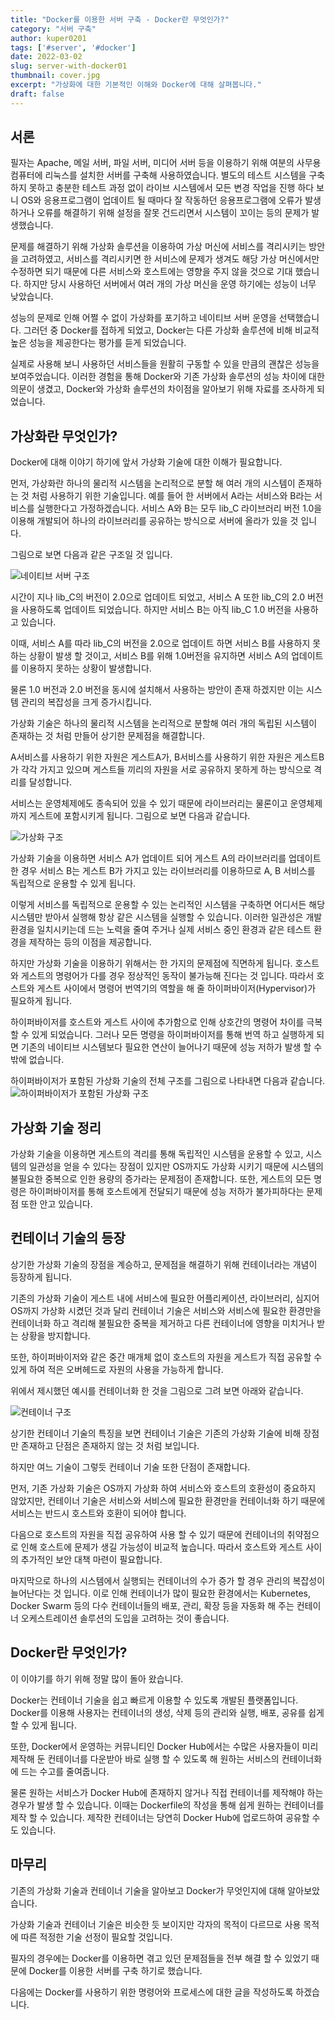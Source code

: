 ```yaml
---
title: "Docker를 이용한 서버 구축 - Docker란 무엇인가?"
category: "서버 구축"
author: kuper0201
tags: ['#server', '#docker']
date: 2022-03-02
slug: server-with-docker01
thumbnail: cover.jpg
excerpt: "가상화에 대한 기본적인 이해와 Docker에 대해 살펴봅니다."
draft: false
---
```


## 서론

필자는 Apache, 메일 서버, 파일 서버, 미디어 서버 등을 이용하기 위해 여분의 사무용 컴퓨터에 리눅스를 설치한 서버를 구축해 사용하였습니다. 별도의 테스트 시스템을 구축하지 못하고 충분한 테스트 과정 없이 라이브 시스템에서 모든 변경 작업을 진행 하다 보니 OS와 응용프로그램이 업데이트 될 때마다 잘 작동하던 응용프로그램에 오류가 발생하거나 오류를 해결하기 위해 설정을 잘못 건드리면서 시스템이 꼬이는 등의 문제가 발생했습니다.

문제를 해결하기 위해 가상화 솔루션을 이용하여 가상 머신에 서비스를 격리시키는 방안을 고려하였고, 서비스를 격리시키면 한 서비스에 문제가 생겨도 해당 가상 머신에서만 수정하면 되기 때문에 다른 서비스와 호스트에는 영향을 주지 않을 것으로 기대 했습니다. 하지만 당시 사용하던 서버에서 여러 개의 가상 머신을 운영 하기에는 성능이 너무 낮았습니다.

성능의 문제로 인해 어쩔 수 없이 가상화를 포기하고 네이티브 서버 운영을 선택했습니다. 그러던 중 Docker를 접하게 되었고, Docker는 다른 가상화 솔루션에 비해 비교적 높은 성능을 제공한다는 평가를 듣게 되었습니다.

실제로 사용해 보니 사용하던 서비스들을 원활히 구동할 수 있을 만큼의 괜찮은 성능을 보여주었습니다.
이러한 경험을 통해 Docker와 기존 가상화 솔루션의 성능 차이에 대한 의문이 생겼고, Docker와 가상화 솔루션의 차이점을 알아보기 위해 자료를 조사하게 되었습니다.

## 가상화란 무엇인가?

Docker에 대해 이야기 하기에 앞서 가상화 기술에 대한 이해가 필요합니다.

먼저, 가상화란 하나의 물리적 시스템을 논리적으로 분할 해 여러 개의 시스템이 존재하는 것 처럼 사용하기 위한 기술입니다.
예를 들어 한 서버에서 A라는 서비스와 B라는 서비스를 실행한다고 가정하겠습니다.
서비스 A와 B는 모두 lib_C 라이브러리 버전 1.0을 이용해 개발되어 하나의 라이브러리를 공유하는 방식으로 서버에 올라가 있을 것 입니다.

그림으로 보면 다음과 같은 구조일 것 입니다.

![네이티브 서버 구조](./images/NativeArchitect.jpg)

시간이 지나 lib_C의 버전이 2.0으로 업데이트 되었고, 서비스 A 또한 lib_C의 2.0 버전을 사용하도록 업데이트 되었습니다.
하지만 서비스 B는 아직 lib_C 1.0 버전을 사용하고 있습니다.

이때, 서비스 A를 따라 lib_C의 버전을 2.0으로 업데이트 하면 서비스 B를 사용하지 못 하는 상황이 발생 할 것이고,
서비스 B를 위해 1.0버전을 유지하면 서비스 A의 업데이트를 이용하지 못하는 상황이 발생합니다.

물론 1.0 버전과 2.0 버전을 동시에 설치해서 사용하는 방안이 존재 하겠지만 이는 시스템 관리의 복잡성을 크게 증가시킵니다.

가상화 기술은 하나의 물리적 시스템을 논리적으로 분할해 여러 개의 독립된 시스템이 존재하는 것 처럼 만들어 상기한 문제점을 해결합니다.

A서비스를 사용하기 위한 자원은 게스트A가, B서비스를 사용하기 위한 자원은 게스트B가 각각 가지고 있으며 게스트들 끼리의 자원을 서로 공유하지 못하게 하는 방식으로 격리를 달성합니다.

서비스는 운영체제에도 종속되어 있을 수 있기 때문에 라이브러리는 물론이고 운영체제까지 게스트에 포함시키게 됩니다.
그림으로 보면 다음과 같습니다.

![가상화 구조](./images/Virtualization.jpg)

가상화 기술을 이용하면 서비스 A가 업데이트 되어 게스트 A의 라이브러리를 업데이트 한 경우 서비스 B는 게스트 B가 가지고 있는 라이브러리를 이용하므로 A, B 서비스를 독립적으로 운용할 수 있게 됩니다.

이렇게 서비스를 독립적으로 운용할 수 있는 논리적인 시스템을 구축하면 어디서든 해당 시스템만 받아서 실행해 항상 같은 시스템을 실행할 수 있습니다. 이러한 일관성은 개발 환경을 일치시키는데 드는 노력을 줄여 주거나 실제 서비스 중인 환경과 같은 테스트 환경을 제작하는 등의 이점을 제공합니다.

하지만 가상화 기술을 이용하기 위해서는 한 가지의 문제점에 직면하게 됩니다.
호스트와 게스트의 명령어가 다를 경우 정상적인 동작이 불가능해 진다는 것 입니다.
따라서 호스트와 게스트 사이에서 명령어 번역기의 역할을 해 줄 하이퍼바이저(Hypervisor)가 필요하게 됩니다.

하이퍼바이저를 호스트와 게스트 사이에 추가함으로 인해 상호간의 명령어 차이를 극복할 수 있게 되었습니다.
그러나 모든 명령을 하이퍼바이저를 통해 번역 하고 실행하게 되면 기존의 네이티브 시스템보다 필요한 연산이 늘어나기 때문에 성능 저하가 발생 할 수 밖에 없습니다.

하이퍼바이저가 포함된 가상화 기술의 전체 구조를 그림으로 나타내면 다음과 같습니다.
![하이퍼바이저가 포함된 가상화 구조](./images/hypervisor.jpg)

## 가상화 기술 정리

가상화 기술을 이용하면 게스트의 격리를 통해 독립적인 시스템을 운용할 수 있고, 시스템의 일관성을 얻을 수 있다는 장점이 있지만 OS까지도 가상화 시키기 때문에 시스템의 불필요한 중복으로 인한 용량의 증가라는 문제점이 존재합니다.
또한, 게스트의 모든 명령은 하이퍼바이저를 통해 호스트에게 전달되기 때문에 성능 저하가 불가피하다는 문제점 또한 안고 있습니다.

## 컨테이너 기술의 등장

상기한 가상화 기술의 장점을 계승하고, 문제점을 해결하기 위해 컨테이너라는 개념이 등장하게 됩니다.

기존의 가상화 기술이 게스트 내에 서비스에 필요한 어플리케이션, 라이브러리, 심지어 OS까지 가상화 시켰던 것과 달리 컨테이너 기술은 서비스와 서비스에 필요한 환경만을 컨테이너화 하고 격리해 불필요한 중복을 제거하고 다른 컨테이너에 영향을 미치거나 받는 상황을 방지합니다.

또한, 하이퍼바이저와 같은 중간 매개체 없이 호스트의 자원을 게스트가 직접 공유할 수 있게 하여 적은 오버헤드로 자원의 사용을 가능하게 합니다.

위에서 제시했던 예시를 컨테이너화 한 것을 그림으로 그려 보면 아래와 같습니다.

![컨테이너 구조](./images/Difference.jpg)

상기한 컨테이너 기술의 특징을 보면 컨테이너 기술은 기존의 가상화 기술에 비해 장점만 존재하고 단점은 존재하지 않는 것 처럼 보입니다.

하지만 여느 기술이 그렇듯 컨테이너 기술 또한 단점이 존재합니다.

먼저, 기존 가상화 기술은 OS까지 가상화 하여 서비스와 호스트의 호환성이 중요하지 않았지만, 컨테이너 기술은 서비스와 서비스에 필요한 환경만을 컨테이너화 하기 때문에 서비스는 반드시 호스트와 호환이 되어야 합니다.

다음으로 호스트의 자원을 직접 공유하여 사용 할 수 있기 때문에 컨테이너의 취약점으로 인해 호스트에 문제가 생길 가능성이 비교적 높습니다. 따라서 호스트와 게스트 사이의 추가적인 보안 대책 마련이 필요합니다.

마지막으로 하나의 시스템에서 실행되는 컨테이너의 수가 증가 할 경우 관리의 복잡성이 늘어난다는 것 입니다.
이로 인해 컨테이너가 많이 필요한 환경에서는 Kubernetes, Docker Swarm 등의 다수 컨테이너들의 배포, 관리, 확장 등을 자동화 해 주는 컨테이너 오케스트레이션 솔루션의 도입을 고려하는 것이 좋습니다.

## Docker란 무엇인가?

이 이야기를 하기 위해 정말 많이 돌아 왔습니다.

Docker는 컨테이너 기술을 쉽고 빠르게 이용할 수 있도록 개발된 플랫폼입니다.
Docker를 이용해 사용자는 컨테이너의 생성, 삭제 등의 관리와 실행, 배포, 공유를 쉽게 할 수 있게 됩니다.

또한, Docker에서 운영하는 커뮤니티인 Docker Hub에서는 수많은 사용자들이 미리 제작해 둔 컨테이너를 다운받아 바로 실행 할 수 있도록 해 원하는 서비스의 컨테이너화에 드는 수고를 줄여줍니다.

물론 원하는 서비스가 Docker Hub에 존재하지 않거나 직접 컨테이너를 제작해야 하는 경우가 발생 할 수 있습니다.
이때는 Dockerfile의 작성을 통해 쉽게 원하는 컨테이너를 제작 할 수 있습니다.
제작한 컨테이너는 당연히 Docker Hub에 업로드하여 공유할 수도 있습니다.

## 마무리

기존의 가상화 기술과 컨테이너 기술을 알아보고 Docker가 무엇인지에 대해 알아보았습니다.

가상화 기술과 컨테이너 기술은 비슷한 듯 보이지만 각자의 목적이 다르므로 사용 목적에 따른 적정한 기술 선정이 필요할 것입니다.

필자의 경우에는 Docker를 이용하면 겪고 있던 문제점들을 전부 해결 할 수 있었기 때문에 Docker를 이용한 서버를 구축 하기로 했습니다.

다음에는 Docker를 사용하기 위한 명령어와 프로세스에 대한 글을 작성하도록 하겠습니다.